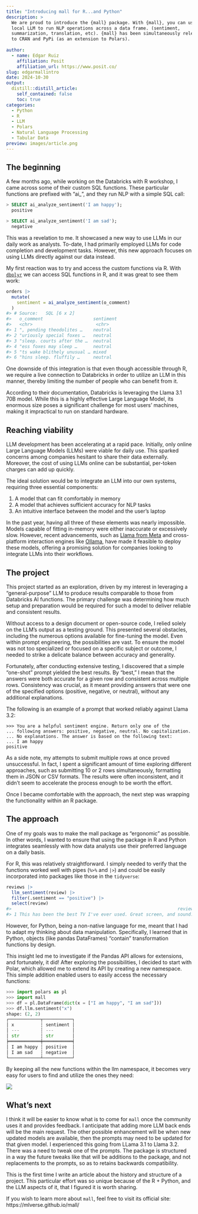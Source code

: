 ```yaml
---
title: "Introducing mall for R...and Python"
description: >
  We are proud to introduce the {mall} package. With {mall}, you can use a 
  local LLM to run NLP operations across a data frame. (sentiment, 
  summarization, translation, etc). {mall} has been simultaneously released
  to CRAN and PyPi (as an extension to Polars).
  
author:
  - name: Edgar Ruiz
    affiliation: Posit
    affiliation_url: https://www.posit.co/
slug: edgarmallintro
date: 2024-10-30
output:
  distill::distill_article:
    self_contained: false
    toc: true
categories:
  - Python
  - R
  - LLM
  - Polars
  - Natural Language Processing
  - Tabular Data
preview: images/article.png
---
```


## The beginning

A few months ago, while working on the Databricks with R workshop, I came
across some of their custom SQL functions. These particular functions are
prefixed with "ai_", and they run NLP with a simple SQL call:

```sql
> SELECT ai_analyze_sentiment('I am happy');
  positive

> SELECT ai_analyze_sentiment('I am sad');
  negative
```

This was a revelation to me. It showcased a new way to use
LLMs in our daily work as analysts. To-date, I had primarily employed LLMs 
for code completion and development tasks. However, this new approach 
focuses on using LLMs directly against our data instead.


My first reaction was to try and access the custom functions via R. With
[`dbplyr`](https://github.com/tidyverse/dbplyr) we can access SQL functions
in R, and it was great to see them work:

```r
orders |>
  mutate(
    sentiment = ai_analyze_sentiment(o_comment)
  )
#> # Source:   SQL [6 x 2]
#>   o_comment                   sentiment
#>   <chr>                        <chr>    
#> 1 ", pending theodolites …    neutral  
#> 2 "uriously special foxes …   neutral  
#> 3 "sleep. courts after the …  neutral  
#> 4 "ess foxes may sleep …      neutral  
#> 5 "ts wake blithely unusual … mixed    
#> 6 "hins sleep. fluffily …     neutral
```

One downside of this integration is that even though accessible through R, we 
require a live connection to Databricks in order to utilize an LLM in this 
manner, thereby limiting the number of people who can benefit from it.

According to their documentation, Databricks is leveraging the Llama 3.1 70B 
model. While this is a highly effective Large Language Model, its enormous size 
poses a significant challenge for most users' machines, making it impractical 
to run on standard hardware.

## Reaching viability

LLM development has been accelerating at a rapid pace. Initially, only online 
Large Language Models (LLMs) were viable for daily use. This sparked concerns among 
companies hesitant to share their data externally. Moreover, the cost of using 
LLMs online can be substantial, per-token charges can add up quickly.

The ideal solution would be to integrate an LLM into our own systems, requiring 
three essential components:

1. A model that can fit comfortably in memory 
1. A model that achieves sufficient accuracy for NLP tasks 
1. An intuitive interface between the model and the user's laptop

In the past year, having all three of these elements was nearly impossible.
Models capable of fitting in-memory were either inaccurate or excessively slow. 
However, recent advancements, such as [Llama from Meta](https://www.llama.com/) 
and cross-platform interaction engines like [Ollama](https://ollama.com/), have
made it feasible to deploy these models, offering a promising solution for
companies looking to integrate LLMs into their workflows.

## The project

This project started as an exploration, driven by my interest in leveraging a 
"general-purpose" LLM to produce results comparable to those from Databricks AI
functions. The primary challenge was determining how much setup and preparation 
would be required for such a model to deliver reliable and consistent results.

Without access to a design document or open-source code, I relied solely on the 
LLM's output as a testing ground. This presented several obstacles, including 
the numerous options available for fine-tuning the model. Even within prompt 
engineering, the possibilities are vast. To ensure the model was not too 
specialized or focused on a specific subject or outcome, I needed to strike a
delicate balance between accuracy and generality.

Fortunately, after conducting extensive testing, I discovered that a simple 
"one-shot" prompt yielded the best results. By "best," I mean that the answers 
were both accurate for a given row and consistent across multiple rows. 
Consistency was crucial, as it meant providing answers that were one of the 
specified options (positive, negative, or neutral), without any additional 
explanations.

The following is an example of a prompt that worked reliably against 
Llama 3.2:

```
>>> You are a helpful sentiment engine. Return only one of the 
... following answers: positive, negative, neutral. No capitalization. 
... No explanations. The answer is based on the following text: 
... I am happy
positive
```

As a side note, my attempts to submit multiple rows at once proved unsuccessful. 
In fact, I spent a significant amount of time exploring different approaches, 
such as submitting 10 or 2 rows simultaneously, formatting them in JSON or 
CSV formats. The results were often inconsistent, and it didn't seem to accelerate
the process enough to be worth the effort.

Once I became comfortable with the approach, the next step was wrapping the 
functionality within an R package.

## The approach

One of my goals was to make the mall package as "ergonomic" as possible. In 
other words, I wanted to ensure that using the package in R and Python 
integrates seamlessly with how data analysts use their preferred language on a
daily basis.

For R, this was relatively straightforward. I simply needed to verify that the 
functions worked well with pipes (`%>%` and `|>`) and could be easily 
incorporated into packages like those in the `tidyverse`:

```r
reviews |> 
  llm_sentiment(review) |> 
  filter(.sentiment == "positive") |> 
  select(review) 
#>                                                               review
#> 1 This has been the best TV I've ever used. Great screen, and sound.
```

However, for Python, being a non-native language for me, meant that I had to adapt my 
thinking about data manipulation. Specifically, I learned that in Python, 
objects (like pandas DataFrames) "contain" transformation functions by design.

This insight led me to investigate if the Pandas API allows for extensions, 
and fortunately, it did! After exploring the possibilities, I decided to start
with Polar, which allowed me to extend its API by creating a new namespace.
This simple addition enabled users to easily access the necessary functions:

```python
>>> import polars as pl
>>> import mall
>>> df = pl.DataFrame(dict(x = ["I am happy", "I am sad"]))
>>> df.llm.sentiment("x")
shape: (2, 2)
┌────────────┬───────────┐
│ x          ┆ sentiment │
│ ---        ┆ ---       │
│ str        ┆ str       │
╞════════════╪═══════════╡
│ I am happy ┆ positive  │
│ I am sad   ┆ negative  │
└────────────┴───────────┘
```

By keeping all the new functions within the llm namespace, it becomes very easy 
for users to find and utilize the ones they need:

![](images/llm-namespace.png)

## What's next

I think it will be easier to know what is to come for `mall` once the community
uses it and provides feedback. I anticipate that adding more LLM back ends will
be the main request. The other possible enhancement will be when new updated
models are available, then the prompts may need to be updated for that given
model. I experienced this going from LLama 3.1 to Llama 3.2. There was a need
to tweak one of the prompts. The package is structured in a way the future
tweaks like that will be additions to the package, and not replacements to the
prompts, so as to retains backwards compatibility.

This is the first time I write an article about the history and structure of a
project. This particular effort was so unique because of the R + Python, and the
LLM aspects of it, that I figured it is worth sharing. 

If you wish to learn more about `mall`, feel free to visit its official site: 
https://mlverse.github.io/mall/



